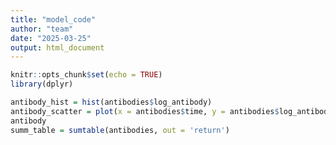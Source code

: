 ```yaml
---
title: "model_code"
author: "team"
date: "2025-03-25"
output: html_document
---
```


```r
knitr::opts_chunk$set(echo = TRUE)
library(dplyr)
```

```r


antibody_hist = hist(antibodies$log_antibody)
antibody_scatter = plot(x = antibodies$time, y = antibodies$log_antibody)
antibody
summ_table = sumtable(antibodies, out = 'return')





```